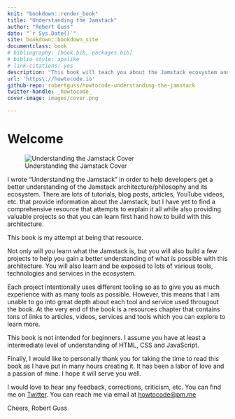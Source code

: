 ```yaml
---
knit: "bookdown::render_book"
title: "Understanding the Jamstack"
author: "Robert Guss"
date: "`r Sys.Date()`"
site: bookdown::bookdown_site
documentclass: book
# bibliography: [book.bib, packages.bib]
# biblio-style: apalike
# link-citations: yes
description: "This book will teach you about the Jamstack ecosystem and how to build Jamstack applications with JavaScript, API's and Markup."
url: 'https\://howtocode.io'
github-repo: robertguss/howtocode-understanding-the-jamstack
twitter-handle: _howtocode_
cover-image: images/cover.png

---
```


# Welcome {-} 

![Understanding the Jamstack Cover](images/cover.png)

I wrote "Understanding the Jamstack" in order to help developers get a better understanding of the Jamstack
architecture/philosophy and its ecosystem. There are lots of tutorials, blog posts, articles, YouTube videos, etc. that
provide information about the Jamstack, but I have yet to find a comprehensive resource that attempts to explain it all
while also providing valuable projects so that you can learn first hand how to build with this architecture.

This book is my attempt at being that resource.

Not only will you learn what the Jamstack is, but you will also build a few projects to help you gain a better
understanding of what is possible with this architecture. You will also learn and be exposed to lots of various tools,
technologies and services in the ecosystem. 

Each project intentionally uses different tooling so as to give you as much experience with as many tools as possible.
However, this means that I am unable to go into great depth about each tool and service used througout the book. At the
very end of the book is a resources chapter that contains tons of links to articles, videos, services and tools which
you can explore to learn more.

This book is not intended for beginners. I assume you have at least a intermediate level of understanding of HTML, CSS and JavaScript. 

Finally, I would like to personally thank you for taking the time to read this book as I have put in many hours creating
it. It has been a labor of love and a passion of mine. I hope it will serve you well.

I would love to hear any feedback, corrections, criticism, etc. You can find me on [Twitter](https://twitter.com/_howtocode_). You can reach me via email at <a href="mailto:howtocode@pm.me">howtocode@pm.me</a>

Cheers,
Robert Guss